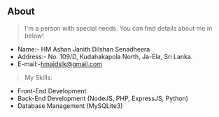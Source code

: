 ## About

> I'm a person with special needs. You can find details about me in below!

* Name:- HM Ashan Janith Dilshan Senadheera 
* Address:- No. 109/D, Kudahakapola North, Ja-Ela, Sri Lanka.
* E-mail:-<a src="mailto:hmajdslk@gmail.com">hmajdslk@gmail.com</a>

> My Skills:

* Front-End Development
* Back-End Development (NodeJS, PHP, ExpressJS, Python)
* Database Management (MySQLite3)